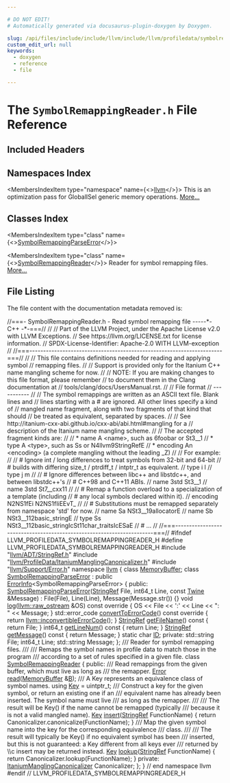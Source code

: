 ```yaml
---

# DO NOT EDIT!
# Automatically generated via docusaurus-plugin-doxygen by Doxygen.

slug: /api/files/include/include/llvm/include/llvm/profiledata/symbolremappingreader-h
custom_edit_url: null
keywords:
  - doxygen
  - reference
  - file

---
```





# The `SymbolRemappingReader.h` File Reference

<DoxygenPage pluginConfig={pluginConfig}>



## Included Headers

<IncludesList>
<IncludesListItem
  filePath="llvm/ADT/StringRef.h"
  permalink="/docs/api/files/include/include/llvm/include/llvm/adt/stringref-h"
  isLocal="true" />
<IncludesListItem
  filePath="llvm/ProfileData/ItaniumManglingCanonicalizer.h"
  permalink="/docs/api/files/include/include/llvm/include/llvm/profiledata/itaniummanglingcanonicalizer-h"
  isLocal="true" />
<IncludesListItem
  filePath="llvm/Support/Error.h"
  permalink="/docs/api/files/include/include/llvm/include/llvm/support/error-h"
  isLocal="true" />
</IncludesList>

## Namespaces Index

<MembersIndex>

<MembersIndexItem
  type="namespace"
  name={<><a href="/docs/api/namespaces/llvm">llvm</a></>}>
This is an optimization pass for GlobalISel generic memory operations. <a href="/docs/api/namespaces/llvm/#details">More...</a>
</MembersIndexItem>

</MembersIndex>

## Classes Index

<MembersIndex>

<MembersIndexItem
  type="class"
  name={<><a href="/docs/api/classes/llvm/symbolremappingparseerror">SymbolRemappingParseError</a></>}>
</MembersIndexItem>

<MembersIndexItem
  type="class"
  name={<><a href="/docs/api/classes/llvm/symbolremappingreader">SymbolRemappingReader</a></>}>
Reader for symbol remapping files. <a href="/docs/api/classes/llvm/symbolremappingreader/#details">More...</a>
</MembersIndexItem>

</MembersIndex>


## File Listing

The file content with the documentation metadata removed is:

<ProgramListing>

<Link id="l00001" /><CodeLine lineNumber="1"><Highlight kind="comment">//===- SymbolRemappingReader.h - Read symbol remapping file -----&#42;- C++ -&#42;-===//</Highlight><Highlight kind="normal"></Highlight></CodeLine>
<Link id="l00002" /><CodeLine lineNumber="2"><Highlight kind="normal"></Highlight><Highlight kind="comment">//</Highlight><Highlight kind="normal"></Highlight></CodeLine>
<Link id="l00003" /><CodeLine lineNumber="3"><Highlight kind="normal"></Highlight><Highlight kind="comment">// Part of the LLVM Project, under the Apache License v2.0 with LLVM Exceptions.</Highlight><Highlight kind="normal"></Highlight></CodeLine>
<Link id="l00004" /><CodeLine lineNumber="4"><Highlight kind="normal"></Highlight><Highlight kind="comment">// See https://llvm.org/LICENSE.txt for license information.</Highlight><Highlight kind="normal"></Highlight></CodeLine>
<Link id="l00005" /><CodeLine lineNumber="5"><Highlight kind="normal"></Highlight><Highlight kind="comment">// SPDX-License-Identifier: Apache-2.0 WITH LLVM-exception</Highlight><Highlight kind="normal"></Highlight></CodeLine>
<Link id="l00006" /><CodeLine lineNumber="6"><Highlight kind="normal"></Highlight><Highlight kind="comment">//</Highlight><Highlight kind="normal"></Highlight></CodeLine>
<Link id="l00007" /><CodeLine lineNumber="7"><Highlight kind="normal"></Highlight><Highlight kind="comment">//===----------------------------------------------------------------------===//</Highlight><Highlight kind="normal"></Highlight></CodeLine>
<Link id="l00008" /><CodeLine lineNumber="8"><Highlight kind="normal"></Highlight><Highlight kind="comment">//</Highlight><Highlight kind="normal"></Highlight></CodeLine>
<Link id="l00009" /><CodeLine lineNumber="9"><Highlight kind="normal"></Highlight><Highlight kind="comment">// This file contains definitions needed for reading and applying symbol</Highlight><Highlight kind="normal"></Highlight></CodeLine>
<Link id="l00010" /><CodeLine lineNumber="10"><Highlight kind="normal"></Highlight><Highlight kind="comment">// remapping files.</Highlight><Highlight kind="normal"></Highlight></CodeLine>
<Link id="l00011" /><CodeLine lineNumber="11"><Highlight kind="normal"></Highlight><Highlight kind="comment">//</Highlight><Highlight kind="normal"></Highlight></CodeLine>
<Link id="l00012" /><CodeLine lineNumber="12"><Highlight kind="normal"></Highlight><Highlight kind="comment">// Support is provided only for the Itanium C++ name mangling scheme for now.</Highlight><Highlight kind="normal"></Highlight></CodeLine>
<Link id="l00013" /><CodeLine lineNumber="13"><Highlight kind="normal"></Highlight><Highlight kind="comment">//</Highlight><Highlight kind="normal"></Highlight></CodeLine>
<Link id="l00014" /><CodeLine lineNumber="14"><Highlight kind="normal"></Highlight><Highlight kind="comment">// NOTE: If you are making changes to this file format, please remember</Highlight><Highlight kind="normal"></Highlight></CodeLine>
<Link id="l00015" /><CodeLine lineNumber="15"><Highlight kind="normal"></Highlight><Highlight kind="comment">//       to document them in the Clang documentation at</Highlight><Highlight kind="normal"></Highlight></CodeLine>
<Link id="l00016" /><CodeLine lineNumber="16"><Highlight kind="normal"></Highlight><Highlight kind="comment">//       tools/clang/docs/UsersManual.rst.</Highlight><Highlight kind="normal"></Highlight></CodeLine>
<Link id="l00017" /><CodeLine lineNumber="17"><Highlight kind="normal"></Highlight><Highlight kind="comment">//</Highlight><Highlight kind="normal"></Highlight></CodeLine>
<Link id="l00018" /><CodeLine lineNumber="18"><Highlight kind="normal"></Highlight><Highlight kind="comment">// File format</Highlight><Highlight kind="normal"></Highlight></CodeLine>
<Link id="l00019" /><CodeLine lineNumber="19"><Highlight kind="normal"></Highlight><Highlight kind="comment">// -----------</Highlight><Highlight kind="normal"></Highlight></CodeLine>
<Link id="l00020" /><CodeLine lineNumber="20"><Highlight kind="normal"></Highlight><Highlight kind="comment">//</Highlight><Highlight kind="normal"></Highlight></CodeLine>
<Link id="l00021" /><CodeLine lineNumber="21"><Highlight kind="normal"></Highlight><Highlight kind="comment">// The symbol remappings are written as an ASCII text file. Blank lines and</Highlight><Highlight kind="normal"></Highlight></CodeLine>
<Link id="l00022" /><CodeLine lineNumber="22"><Highlight kind="normal"></Highlight><Highlight kind="comment">// lines starting with a # are ignored. All other lines specify a kind of</Highlight><Highlight kind="normal"></Highlight></CodeLine>
<Link id="l00023" /><CodeLine lineNumber="23"><Highlight kind="normal"></Highlight><Highlight kind="comment">// mangled name fragment, along with two fragments of that kind that should</Highlight><Highlight kind="normal"></Highlight></CodeLine>
<Link id="l00024" /><CodeLine lineNumber="24"><Highlight kind="normal"></Highlight><Highlight kind="comment">// be treated as equivalent, separated by spaces.</Highlight><Highlight kind="normal"></Highlight></CodeLine>
<Link id="l00025" /><CodeLine lineNumber="25"><Highlight kind="normal"></Highlight><Highlight kind="comment">//</Highlight><Highlight kind="normal"></Highlight></CodeLine>
<Link id="l00026" /><CodeLine lineNumber="26"><Highlight kind="normal"></Highlight><Highlight kind="comment">// See http://itanium-cxx-abi.github.io/cxx-abi/abi.html#mangling for a</Highlight><Highlight kind="normal"></Highlight></CodeLine>
<Link id="l00027" /><CodeLine lineNumber="27"><Highlight kind="normal"></Highlight><Highlight kind="comment">// description of the Itanium name mangling scheme.</Highlight><Highlight kind="normal"></Highlight></CodeLine>
<Link id="l00028" /><CodeLine lineNumber="28"><Highlight kind="normal"></Highlight><Highlight kind="comment">//</Highlight><Highlight kind="normal"></Highlight></CodeLine>
<Link id="l00029" /><CodeLine lineNumber="29"><Highlight kind="normal"></Highlight><Highlight kind="comment">// The accepted fragment kinds are:</Highlight><Highlight kind="normal"></Highlight></CodeLine>
<Link id="l00030" /><CodeLine lineNumber="30"><Highlight kind="normal"></Highlight><Highlight kind="comment">//</Highlight><Highlight kind="normal"></Highlight></CodeLine>
<Link id="l00031" /><CodeLine lineNumber="31"><Highlight kind="normal"></Highlight><Highlight kind="comment">//  &#42; name  A &lt;name&gt;, such as 6foobar or St3&#95;&#95;1</Highlight><Highlight kind="normal"></Highlight></CodeLine>
<Link id="l00032" /><CodeLine lineNumber="32"><Highlight kind="normal"></Highlight><Highlight kind="comment">//  &#42; type  A &lt;type&gt;, such as Ss or N4llvm9StringRefE</Highlight><Highlight kind="normal"></Highlight></CodeLine>
<Link id="l00033" /><CodeLine lineNumber="33"><Highlight kind="normal"></Highlight><Highlight kind="comment">//  &#42; encoding  An &lt;encoding&gt; (a complete mangling without the leading &#95;Z)</Highlight><Highlight kind="normal"></Highlight></CodeLine>
<Link id="l00034" /><CodeLine lineNumber="34"><Highlight kind="normal"></Highlight><Highlight kind="comment">//</Highlight><Highlight kind="normal"></Highlight></CodeLine>
<Link id="l00035" /><CodeLine lineNumber="35"><Highlight kind="normal"></Highlight><Highlight kind="comment">// For example:</Highlight><Highlight kind="normal"></Highlight></CodeLine>
<Link id="l00036" /><CodeLine lineNumber="36"><Highlight kind="normal"></Highlight><Highlight kind="comment">//</Highlight><Highlight kind="normal"></Highlight></CodeLine>
<Link id="l00037" /><CodeLine lineNumber="37"><Highlight kind="normal"></Highlight><Highlight kind="comment">// # Ignore int / long differences to treat symbols from 32-bit and 64-bit</Highlight><Highlight kind="normal"></Highlight></CodeLine>
<Link id="l00038" /><CodeLine lineNumber="38"><Highlight kind="normal"></Highlight><Highlight kind="comment">// # builds with differing size&#95;t / ptrdiff&#95;t / intptr&#95;t as equivalent.</Highlight><Highlight kind="normal"></Highlight></CodeLine>
<Link id="l00039" /><CodeLine lineNumber="39"><Highlight kind="normal"></Highlight><Highlight kind="comment">// type i l</Highlight><Highlight kind="normal"></Highlight></CodeLine>
<Link id="l00040" /><CodeLine lineNumber="40"><Highlight kind="normal"></Highlight><Highlight kind="comment">// type j m</Highlight><Highlight kind="normal"></Highlight></CodeLine>
<Link id="l00041" /><CodeLine lineNumber="41"><Highlight kind="normal"></Highlight><Highlight kind="comment">//</Highlight><Highlight kind="normal"></Highlight></CodeLine>
<Link id="l00042" /><CodeLine lineNumber="42"><Highlight kind="normal"></Highlight><Highlight kind="comment">// # Ignore differences between libc++ and libstdc++, and between libstdc++&#39;s</Highlight><Highlight kind="normal"></Highlight></CodeLine>
<Link id="l00043" /><CodeLine lineNumber="43"><Highlight kind="normal"></Highlight><Highlight kind="comment">// # C++98 and C++11 ABIs.</Highlight><Highlight kind="normal"></Highlight></CodeLine>
<Link id="l00044" /><CodeLine lineNumber="44"><Highlight kind="normal"></Highlight><Highlight kind="comment">// name 3std St3&#95;&#95;1</Highlight><Highlight kind="normal"></Highlight></CodeLine>
<Link id="l00045" /><CodeLine lineNumber="45"><Highlight kind="normal"></Highlight><Highlight kind="comment">// name 3std St7&#95;&#95;cxx11</Highlight><Highlight kind="normal"></Highlight></CodeLine>
<Link id="l00046" /><CodeLine lineNumber="46"><Highlight kind="normal"></Highlight><Highlight kind="comment">//</Highlight><Highlight kind="normal"></Highlight></CodeLine>
<Link id="l00047" /><CodeLine lineNumber="47"><Highlight kind="normal"></Highlight><Highlight kind="comment">// # Remap a function overload to a specialization of a template (including</Highlight><Highlight kind="normal"></Highlight></CodeLine>
<Link id="l00048" /><CodeLine lineNumber="48"><Highlight kind="normal"></Highlight><Highlight kind="comment">// # any local symbols declared within it).</Highlight><Highlight kind="normal"></Highlight></CodeLine>
<Link id="l00049" /><CodeLine lineNumber="49"><Highlight kind="normal"></Highlight><Highlight kind="comment">// encoding N2NS1fEi N2NS1fIiEEvT&#95;</Highlight><Highlight kind="normal"></Highlight></CodeLine>
<Link id="l00050" /><CodeLine lineNumber="50"><Highlight kind="normal"></Highlight><Highlight kind="comment">//</Highlight><Highlight kind="normal"></Highlight></CodeLine>
<Link id="l00051" /><CodeLine lineNumber="51"><Highlight kind="normal"></Highlight><Highlight kind="comment">// # Substitutions must be remapped separately from namespace &#39;std&#39; for now.</Highlight><Highlight kind="normal"></Highlight></CodeLine>
<Link id="l00052" /><CodeLine lineNumber="52"><Highlight kind="normal"></Highlight><Highlight kind="comment">// name Sa NSt3&#95;&#95;19allocatorE</Highlight><Highlight kind="normal"></Highlight></CodeLine>
<Link id="l00053" /><CodeLine lineNumber="53"><Highlight kind="normal"></Highlight><Highlight kind="comment">// name Sb NSt3&#95;&#95;112basic&#95;stringE</Highlight><Highlight kind="normal"></Highlight></CodeLine>
<Link id="l00054" /><CodeLine lineNumber="54"><Highlight kind="normal"></Highlight><Highlight kind="comment">// type Ss NSt3&#95;&#95;112basic&#95;stringIcSt11char&#95;traitsIcESaE</Highlight><Highlight kind="normal"></Highlight></CodeLine>
<Link id="l00055" /><CodeLine lineNumber="55"><Highlight kind="normal"></Highlight><Highlight kind="comment">// # ...</Highlight><Highlight kind="normal"></Highlight></CodeLine>
<Link id="l00056" /><CodeLine lineNumber="56"><Highlight kind="normal"></Highlight><Highlight kind="comment">//</Highlight><Highlight kind="normal"></Highlight></CodeLine>
<Link id="l00057" /><CodeLine lineNumber="57"><Highlight kind="normal"></Highlight><Highlight kind="comment">//===----------------------------------------------------------------------===//</Highlight><Highlight kind="normal"></Highlight></CodeLine>
<Link id="l00058" /><CodeLine lineNumber="58"><Highlight kind="normal"></Highlight></CodeLine>
<Link id="l00059" /><CodeLine lineNumber="59"><Highlight kind="normal"></Highlight><Highlight kind="preprocessor">#ifndef LLVM&#95;PROFILEDATA&#95;SYMBOLREMAPPINGREADER&#95;H</Highlight><Highlight kind="normal"></Highlight></CodeLine>
<Link id="l00060" /><CodeLine lineNumber="60"><Highlight kind="normal"></Highlight><Highlight kind="preprocessor">#define LLVM&#95;PROFILEDATA&#95;SYMBOLREMAPPINGREADER&#95;H</Highlight><Highlight kind="normal"></Highlight></CodeLine>
<Link id="l00061" /><CodeLine lineNumber="61"><Highlight kind="normal"></Highlight></CodeLine>
<Link id="l00062" /><CodeLine lineNumber="62"><Highlight kind="normal"></Highlight><Highlight kind="preprocessor">#include &quot;<a href="/docs/api/files/include/include/llvm/include/llvm/adt/stringref-h">llvm/ADT/StringRef.h</a>&quot;</Highlight><Highlight kind="normal"></Highlight></CodeLine>
<Link id="l00063" /><CodeLine lineNumber="63"><Highlight kind="normal"></Highlight><Highlight kind="preprocessor">#include &quot;<a href="/docs/api/files/include/include/llvm/include/llvm/profiledata/itaniummanglingcanonicalizer-h">llvm/ProfileData/ItaniumManglingCanonicalizer.h</a>&quot;</Highlight><Highlight kind="normal"></Highlight></CodeLine>
<Link id="l00064" /><CodeLine lineNumber="64"><Highlight kind="normal"></Highlight><Highlight kind="preprocessor">#include &quot;<a href="/docs/api/files/include/include/llvm/include/llvm/support/error-h">llvm/Support/Error.h</a>&quot;</Highlight><Highlight kind="normal"></Highlight></CodeLine>
<Link id="l00065" /><CodeLine lineNumber="65"><Highlight kind="normal"></Highlight></CodeLine>
<Link id="l00066" /><CodeLine lineNumber="66"><Highlight kind="normal"></Highlight><Highlight kind="keyword">namespace </Highlight><Highlight kind="normal"><a href="/docs/api/namespaces/llvm">llvm</a> &#123;</Highlight></CodeLine>
<Link id="l00067" /><CodeLine lineNumber="67"><Highlight kind="normal"></Highlight></CodeLine>
<Link id="l00068" /><CodeLine lineNumber="68"><Highlight kind="normal"></Highlight><Highlight kind="keyword">class </Highlight><Highlight kind="normal"><a href="/docs/api/classes/llvm/memorybuffer">MemoryBuffer</a>;</Highlight></CodeLine>
<Link id="l00069" /><CodeLine lineNumber="69"><Highlight kind="normal"></Highlight></CodeLine>
<Link id="l00070" /><CodeLine lineNumber="70" lineLink="/docs/api/classes/llvm/symbolremappingparseerror"><Highlight kind="normal"></Highlight><Highlight kind="keyword">class </Highlight><Highlight kind="normal"><a href="/docs/api/classes/llvm/symbolremappingparseerror/#a4259b900b01eebdd7607b77a84766f43">SymbolRemappingParseError</a> : </Highlight><Highlight kind="keyword">public</Highlight><Highlight kind="normal"> <a href="/docs/api/classes/llvm/errorinfo">ErrorInfo</a>&lt;SymbolRemappingParseError&gt; &#123;</Highlight></CodeLine>
<Link id="l00071" /><CodeLine lineNumber="71"><Highlight kind="normal"></Highlight><Highlight kind="keyword">public</Highlight><Highlight kind="normal">:</Highlight></CodeLine>
<Link id="l00072" /><CodeLine lineNumber="72" lineLink="/docs/api/classes/llvm/symbolremappingparseerror/#a4259b900b01eebdd7607b77a84766f43"><Highlight kind="normal">  <a href="/docs/api/classes/llvm/symbolremappingparseerror/#a4259b900b01eebdd7607b77a84766f43">SymbolRemappingParseError</a>(<a href="/docs/api/classes/llvm/stringref">StringRef</a> File, int64&#95;t Line, </Highlight><Highlight kind="keyword">const</Highlight><Highlight kind="normal"> <a href="/docs/api/classes/llvm/twine">Twine</a> &amp;Message)</Highlight></CodeLine>
<Link id="l00073" /><CodeLine lineNumber="73"><Highlight kind="normal">      : File(File), Line(Line), Message(Message.str()) &#123;&#125;</Highlight></CodeLine>
<Link id="l00074" /><CodeLine lineNumber="74"><Highlight kind="normal"></Highlight></CodeLine>
<Link id="l00075" /><CodeLine lineNumber="75" lineLink="/docs/api/classes/llvm/symbolremappingparseerror/#a7e4a49ff47a35f64dc57dfcb06c97434"><Highlight kind="normal">  </Highlight><Highlight kind="keywordtype">void</Highlight><Highlight kind="normal"> <a href="/docs/api/classes/llvm/symbolremappingparseerror/#a7e4a49ff47a35f64dc57dfcb06c97434">log</a>(<a href="/docs/api/classes/llvm/raw-ostream">llvm::raw&#95;ostream</a> &amp;OS)</Highlight><Highlight kind="keyword"> const override </Highlight><Highlight kind="normal">&#123;</Highlight></CodeLine>
<Link id="l00076" /><CodeLine lineNumber="76"><Highlight kind="normal">    OS &lt;&lt; File &lt;&lt; </Highlight><Highlight kind="charliteral">&#39;:&#39;</Highlight><Highlight kind="normal"> &lt;&lt; Line &lt;&lt; </Highlight><Highlight kind="stringliteral">&quot;: &quot;</Highlight><Highlight kind="normal"> &lt;&lt; Message;</Highlight></CodeLine>
<Link id="l00077" /><CodeLine lineNumber="77"><Highlight kind="normal">  &#125;</Highlight></CodeLine>
<Link id="l00078" /><CodeLine lineNumber="78" lineLink="/docs/api/classes/llvm/symbolremappingparseerror/#a1ac026825e826f03ba831e2a77c65fe2"><Highlight kind="normal">  std::error&#95;code <a href="/docs/api/classes/llvm/symbolremappingparseerror/#a1ac026825e826f03ba831e2a77c65fe2">convertToErrorCode</a>()</Highlight><Highlight kind="keyword"> const override </Highlight><Highlight kind="normal">&#123;</Highlight></CodeLine>
<Link id="l00079" /><CodeLine lineNumber="79"><Highlight kind="normal">    </Highlight><Highlight kind="keywordflow">return</Highlight><Highlight kind="normal"> <a href="/docs/api/namespaces/llvm/#a2b43c21951d0948b34bcf7019949032d">llvm::inconvertibleErrorCode</a>();</Highlight></CodeLine>
<Link id="l00080" /><CodeLine lineNumber="80"><Highlight kind="normal">  &#125;</Highlight></CodeLine>
<Link id="l00081" /><CodeLine lineNumber="81"><Highlight kind="normal"></Highlight></CodeLine>
<Link id="l00082" /><CodeLine lineNumber="82" lineLink="/docs/api/classes/llvm/symbolremappingparseerror/#a43ccefacfd5e7ed0853ca34fff31810d"><Highlight kind="normal">  <a href="/docs/api/classes/llvm/stringref">StringRef</a> <a href="/docs/api/classes/llvm/symbolremappingparseerror/#a43ccefacfd5e7ed0853ca34fff31810d">getFileName</a>()</Highlight><Highlight kind="keyword"> const </Highlight><Highlight kind="normal">&#123; </Highlight><Highlight kind="keywordflow">return</Highlight><Highlight kind="normal"> File; &#125;</Highlight></CodeLine>
<Link id="l00083" /><CodeLine lineNumber="83" lineLink="/docs/api/classes/llvm/symbolremappingparseerror/#a217ad16f31a72df240a9dc84ae82c7b8"><Highlight kind="normal">  int64&#95;t <a href="/docs/api/classes/llvm/symbolremappingparseerror/#a217ad16f31a72df240a9dc84ae82c7b8">getLineNum</a>()</Highlight><Highlight kind="keyword"> const </Highlight><Highlight kind="normal">&#123; </Highlight><Highlight kind="keywordflow">return</Highlight><Highlight kind="normal"> Line; &#125;</Highlight></CodeLine>
<Link id="l00084" /><CodeLine lineNumber="84" lineLink="/docs/api/classes/llvm/symbolremappingparseerror/#a316b8b3fd59636aa35cb7e23ff727e11"><Highlight kind="normal">  <a href="/docs/api/classes/llvm/stringref">StringRef</a> <a href="/docs/api/classes/llvm/symbolremappingparseerror/#a316b8b3fd59636aa35cb7e23ff727e11">getMessage</a>()</Highlight><Highlight kind="keyword"> const </Highlight><Highlight kind="normal">&#123; </Highlight><Highlight kind="keywordflow">return</Highlight><Highlight kind="normal"> Message; &#125;</Highlight></CodeLine>
<Link id="l00085" /><CodeLine lineNumber="85"><Highlight kind="normal"></Highlight></CodeLine>
<Link id="l00086" /><CodeLine lineNumber="86" lineLink="/docs/api/classes/llvm/symbolremappingparseerror/#a75c07900190632206f5fe778185878a9"><Highlight kind="normal">  </Highlight><Highlight kind="keyword">static</Highlight><Highlight kind="normal"> </Highlight><Highlight kind="keywordtype">char</Highlight><Highlight kind="normal"> <a href="/docs/api/classes/llvm/symbolremappingparseerror/#a75c07900190632206f5fe778185878a9">ID</a>;</Highlight></CodeLine>
<Link id="l00087" /><CodeLine lineNumber="87"><Highlight kind="normal"></Highlight></CodeLine>
<Link id="l00088" /><CodeLine lineNumber="88"><Highlight kind="normal"></Highlight><Highlight kind="keyword">private</Highlight><Highlight kind="normal">:</Highlight></CodeLine>
<Link id="l00089" /><CodeLine lineNumber="89"><Highlight kind="normal">  std::string File;</Highlight></CodeLine>
<Link id="l00090" /><CodeLine lineNumber="90"><Highlight kind="normal">  int64&#95;t Line;</Highlight></CodeLine>
<Link id="l00091" /><CodeLine lineNumber="91"><Highlight kind="normal">  std::string Message;</Highlight></CodeLine>
<Link id="l00092" /><CodeLine lineNumber="92"><Highlight kind="normal">&#125;;</Highlight></CodeLine>
<Link id="l00093" /><CodeLine lineNumber="93"><Highlight kind="normal"></Highlight><Highlight kind="comment"></Highlight></CodeLine>
<Link id="l00094" /><CodeLine lineNumber="94"><Highlight kind="comment">/// Reader for symbol remapping files.</Highlight></CodeLine>
<Link id="l00095" /><CodeLine lineNumber="95"><Highlight kind="comment">///</Highlight></CodeLine>
<Link id="l00096" /><CodeLine lineNumber="96"><Highlight kind="comment">/// Remaps the symbol names in profile data to match those in the program</Highlight></CodeLine>
<Link id="l00097" /><CodeLine lineNumber="97"><Highlight kind="comment">/// according to a set of rules specified in a given file.</Highlight><Highlight kind="normal"></Highlight></CodeLine>
<Link id="l00098" /><CodeLine lineNumber="98" lineLink="/docs/api/classes/llvm/symbolremappingreader"><Highlight kind="normal"></Highlight><Highlight kind="keyword">class </Highlight><Highlight kind="normal"><a href="/docs/api/classes/llvm/symbolremappingreader">SymbolRemappingReader</a> &#123;</Highlight></CodeLine>
<Link id="l00099" /><CodeLine lineNumber="99"><Highlight kind="normal"></Highlight><Highlight kind="keyword">public</Highlight><Highlight kind="normal">:</Highlight><Highlight kind="comment"></Highlight></CodeLine>
<Link id="l00100" /><CodeLine lineNumber="100"><Highlight kind="comment">  /// Read remappings from the given buffer, which must live as long as</Highlight></CodeLine>
<Link id="l00101" /><CodeLine lineNumber="101"><Highlight kind="comment">  /// the remapper.</Highlight><Highlight kind="normal"></Highlight></CodeLine>
<Link id="l00102" /><CodeLine lineNumber="102"><Highlight kind="normal">  <a href="/docs/api/classes/llvm/error">Error</a> <a href="/docs/api/classes/llvm/symbolremappingreader/#a6b15e282ce11e66f93f7b1a22407547b">read</a>(<a href="/docs/api/classes/llvm/memorybuffer">MemoryBuffer</a> &amp;<a href="/docs/api/files/lib/lib/ir/builtingcs-cpp/#ae76959fe811ba090de4cba69ac00f1da">B</a>);</Highlight></CodeLine>
<Link id="l00103" /><CodeLine lineNumber="103"><Highlight kind="normal"></Highlight><Highlight kind="comment"></Highlight></CodeLine>
<Link id="l00104" /><CodeLine lineNumber="104"><Highlight kind="comment">  /// A Key represents an equivalence class of symbol names.</Highlight><Highlight kind="normal"></Highlight></CodeLine>
<Link id="l00105" /><CodeLine lineNumber="105" lineLink="/docs/api/classes/llvm/symbolremappingreader/#a927d799644c7df94d198980a02abcc14"><Highlight kind="normal">  </Highlight><Highlight kind="keyword">using </Highlight><Highlight kind="normal"><a href="/docs/api/classes/llvm/symbolremappingreader/#a927d799644c7df94d198980a02abcc14">Key</a> = uintptr&#95;t;</Highlight></CodeLine>
<Link id="l00106" /><CodeLine lineNumber="106"><Highlight kind="normal"></Highlight><Highlight kind="comment"></Highlight></CodeLine>
<Link id="l00107" /><CodeLine lineNumber="107"><Highlight kind="comment">  /// Construct a key for the given symbol, or return an existing one if an</Highlight></CodeLine>
<Link id="l00108" /><CodeLine lineNumber="108"><Highlight kind="comment">  /// equivalent name has already been inserted. The symbol name must live</Highlight></CodeLine>
<Link id="l00109" /><CodeLine lineNumber="109"><Highlight kind="comment">  /// as long as the remapper.</Highlight></CodeLine>
<Link id="l00110" /><CodeLine lineNumber="110"><Highlight kind="comment">  ///</Highlight></CodeLine>
<Link id="l00111" /><CodeLine lineNumber="111"><Highlight kind="comment">  /// The result will be Key() if the name cannot be remapped (typically</Highlight></CodeLine>
<Link id="l00112" /><CodeLine lineNumber="112"><Highlight kind="comment">  /// because it is not a valid mangled name).</Highlight><Highlight kind="normal"></Highlight></CodeLine>
<Link id="l00113" /><CodeLine lineNumber="113" lineLink="/docs/api/classes/llvm/symbolremappingreader/#a3924a053395823fb4030c3a9d237d015"><Highlight kind="normal">  <a href="/docs/api/classes/llvm/symbolremappingreader/#a927d799644c7df94d198980a02abcc14">Key</a> <a href="/docs/api/classes/llvm/symbolremappingreader/#a3924a053395823fb4030c3a9d237d015">insert</a>(<a href="/docs/api/classes/llvm/stringref">StringRef</a> FunctionName) &#123;</Highlight></CodeLine>
<Link id="l00114" /><CodeLine lineNumber="114"><Highlight kind="normal">    </Highlight><Highlight kind="keywordflow">return</Highlight><Highlight kind="normal"> Canonicalizer.canonicalize(FunctionName);</Highlight></CodeLine>
<Link id="l00115" /><CodeLine lineNumber="115"><Highlight kind="normal">  &#125;</Highlight></CodeLine>
<Link id="l00116" /><CodeLine lineNumber="116"><Highlight kind="normal"></Highlight><Highlight kind="comment"></Highlight></CodeLine>
<Link id="l00117" /><CodeLine lineNumber="117"><Highlight kind="comment">  /// Map the given symbol name into the key for the corresponding equivalence</Highlight></CodeLine>
<Link id="l00118" /><CodeLine lineNumber="118"><Highlight kind="comment">  /// class.</Highlight></CodeLine>
<Link id="l00119" /><CodeLine lineNumber="119"><Highlight kind="comment">  ///</Highlight></CodeLine>
<Link id="l00120" /><CodeLine lineNumber="120"><Highlight kind="comment">  /// The result will typically be Key() if no equivalent symbol has been</Highlight></CodeLine>
<Link id="l00121" /><CodeLine lineNumber="121"><Highlight kind="comment">  /// inserted, but this is not guaranteed: a Key different from all keys ever</Highlight></CodeLine>
<Link id="l00122" /><CodeLine lineNumber="122"><Highlight kind="comment">  /// returned by \\c insert may be returned instead.</Highlight><Highlight kind="normal"></Highlight></CodeLine>
<Link id="l00123" /><CodeLine lineNumber="123" lineLink="/docs/api/classes/llvm/symbolremappingreader/#a44d84dad093a98d74c5d5c0e4821815c"><Highlight kind="normal">  <a href="/docs/api/classes/llvm/symbolremappingreader/#a927d799644c7df94d198980a02abcc14">Key</a> <a href="/docs/api/classes/llvm/symbolremappingreader/#a44d84dad093a98d74c5d5c0e4821815c">lookup</a>(<a href="/docs/api/classes/llvm/stringref">StringRef</a> FunctionName) &#123;</Highlight></CodeLine>
<Link id="l00124" /><CodeLine lineNumber="124"><Highlight kind="normal">    </Highlight><Highlight kind="keywordflow">return</Highlight><Highlight kind="normal"> Canonicalizer.lookup(FunctionName);</Highlight></CodeLine>
<Link id="l00125" /><CodeLine lineNumber="125"><Highlight kind="normal">  &#125;</Highlight></CodeLine>
<Link id="l00126" /><CodeLine lineNumber="126"><Highlight kind="normal"></Highlight></CodeLine>
<Link id="l00127" /><CodeLine lineNumber="127"><Highlight kind="normal"></Highlight><Highlight kind="keyword">private</Highlight><Highlight kind="normal">:</Highlight></CodeLine>
<Link id="l00128" /><CodeLine lineNumber="128"><Highlight kind="normal">  <a href="/docs/api/classes/llvm/itaniummanglingcanonicalizer">ItaniumManglingCanonicalizer</a> Canonicalizer;</Highlight></CodeLine>
<Link id="l00129" /><CodeLine lineNumber="129"><Highlight kind="normal">&#125;;</Highlight></CodeLine>
<Link id="l00130" /><CodeLine lineNumber="130"><Highlight kind="normal"></Highlight></CodeLine>
<Link id="l00131" /><CodeLine lineNumber="131"><Highlight kind="normal">&#125; </Highlight><Highlight kind="comment">// end namespace llvm</Highlight><Highlight kind="normal"></Highlight></CodeLine>
<Link id="l00132" /><CodeLine lineNumber="132"><Highlight kind="normal"></Highlight></CodeLine>
<Link id="l00133" /><CodeLine lineNumber="133"><Highlight kind="normal"></Highlight><Highlight kind="preprocessor">#endif </Highlight><Highlight kind="comment">// LLVM&#95;PROFILEDATA&#95;SYMBOLREMAPPINGREADER&#95;H</Highlight><Highlight kind="normal"></Highlight></CodeLine>

</ProgramListing>

</DoxygenPage>
